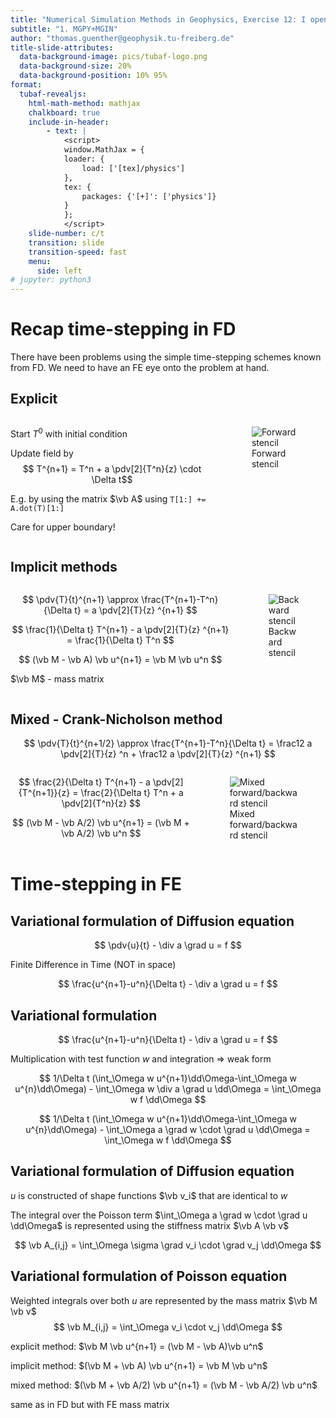 ```yaml
---
title: "Numerical Simulation Methods in Geophysics, Exercise 12: I open at the close"
subtitle: "1. MGPY+MGIN"
author: "thomas.guenther@geophysik.tu-freiberg.de"
title-slide-attributes:
  data-background-image: pics/tubaf-logo.png
  data-background-size: 20%
  data-background-position: 10% 95%
format:
  tubaf-revealjs:
    html-math-method: mathjax
    chalkboard: true
    include-in-header:
        - text: |
            <script>
            window.MathJax = {
            loader: {
                load: ['[tex]/physics']
            },
            tex: {
                packages: {'[+]': ['physics']}
            }
            };
            </script>
    slide-number: c/t
    transition: slide
    transition-speed: fast
    menu: 
      side: left
# jupyter: python3 
--- 
```

# Recap time-stepping in FD
There have been problems using the simple time-stepping schemes known from FD. We need to have an FE eye onto the problem at hand.

## Explicit

:::: {.columns}
::: {.column}
Start $T^0$ with initial condition

Update field by 
$$ T^{n+1} = T^n + a \pdv[2]{T^n}{z} \cdot \Delta t$$

E.g. by using the matrix $\vb A$ using `T[1:] += A.dot(T)[1:]`

Care for upper boundary!
:::
::: {.column}
![Forward stencil](pics/dtforward.svg)
:::
::::

## Implicit methods

:::: {.columns}
::: {.column}
$$ \pdv{T}{t}^{n+1} \approx \frac{T^{n+1}-T^n}{\Delta t} = a \pdv[2]{T}{z} ^{n+1} $$

$$ \frac{1}{\Delta t} T^{n+1} - a \pdv[2]{T}{z} ^{n+1} = \frac{1}{\Delta t} T^n $$

$$ (\vb M - \vb A) \vb u^{n+1} = \vb M \vb u^n $$ 

$\vb M$ - mass matrix
:::
::: {.column}
![Backward stencil](pics/dtbackward.svg)
:::
::::

## Mixed - Crank-Nicholson method

$$ \pdv{T}{t}^{n+1/2} \approx \frac{T^{n+1}-T^n}{\Delta t} = \frac12 a \pdv[2]{T}{z} ^n + \frac12 a \pdv[2]{T}{z} ^{n+1} $$

:::: {.columns}
::: {.column width="60%"}
$$ \frac{2}{\Delta t} T^{n+1} - a \pdv[2]{T^{n+1}}{z} = 
   \frac{2}{\Delta t} T^n + a \pdv[2]{T^n}{z} $$

$$ (\vb M - \vb A/2) \vb u^{n+1} = (\vb M + \vb A/2) \vb u^n $$ 

<!-- $$ \pdv{T}{t}^n \approx \frac{T^{n+1}-T^n}{\Delta t} = \frac12 a \pdv[2]{T}{z} ^n + \frac12 a \pdv[2]{T}{z} ^{n+1} $$ -->
:::
::: {.column width="40%"}
![Mixed forward/backward stencil](pics/dtmixed.svg)
:::
::::

# Time-stepping in FE
## Variational formulation of Diffusion equation

$$ \pdv{u}{t} - \div a \grad u = f $$

Finite Difference in Time (NOT in space)

$$ \frac{u^{n+1}-u^n}{\Delta t} - \div a \grad u = f $$

## Variational formulation
$$ \frac{u^{n+1}-u^n}{\Delta t} - \div a \grad u = f $$

::: {.fragment}
Multiplication with test function $w$ and integration $\Rightarrow$ weak form

$$ 1/\Delta t (\int_\Omega w u^{n+1}\dd\Omega-\int_\Omega w u^{n}\dd\Omega) - \int_\Omega w \div a \grad u \dd\Omega = \int_\Omega w f \dd\Omega $$
:::

::: {.fragment}
$$ 1/\Delta t (\int_\Omega w u^{n+1}\dd\Omega-\int_\Omega w u^{n}\dd\Omega) - \int_\Omega a \grad w \cdot \grad u \dd\Omega = \int_\Omega w f \dd\Omega $$
:::

## Variational formulation of Diffusion equation

$u$ is constructed of shape functions $\vb v_i$ that are identical to $w$ 

The integral over the Poisson term $\int_\Omega a \grad w \cdot \grad u \dd\Omega$ is represented using the stiffness matrix $\vb A \vb v$

$$ \vb A_{i,j} = \int_\Omega \sigma \grad v_i \cdot \grad v_j \dd\Omega $$

## Variational formulation of Poisson equation

Weighted integrals over both $u$ are represented by the mass matrix $\vb M \vb v$
$$ \vb M_{i,j} = \int_\Omega v_i \cdot v_j \dd\Omega $$

explicit method: $\vb M \vb u^{n+1} = (\vb M - \vb A)\vb u^n$

implicit method: $(\vb M + \vb A) \vb u^{n+1} = \vb M \vb u^n$

mixed method: $(\vb M + \vb A/2) \vb u^{n+1} = (\vb M - \vb A/2) \vb u^n$

same as in FD but with FE mass matrix

